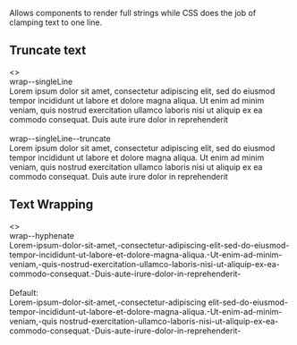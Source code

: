 
<Meta title="Style Utilities/Text flow"  />

Allows components to render full strings while CSS
does the job of clamping text to one line.

## Truncate text

<Story name="Truncate text">
  <>
    <TableLayout
      copy={false}
      headers={['class', 'description']}
      shrinkLastColumn={false}
      data={[
        ['`wrap--singleLine`', 'Forces text to a single line (nowrap). Does NOT use overflow: hidden'],
        ['`wrap--singleLine--truncate`', 'Forces text to a single line (nowrap) and truncates with "..." entity, using `overflow: hidden`'],
      ]} 
    />
    <div style={labelStyle}>wrap--singleLine</div>
    <div className="wrap--singleLine" style={{ overflow: "hidden" }}>
      Lorem ipsum dolor sit amet, consectetur adipiscing elit,
      sed do eiusmod tempor incididunt ut labore et dolore
      magna aliqua. Ut enim ad minim veniam, quis nostrud
      exercitation ullamco laboris nisi ut aliquip ex ea
      commodo consequat. Duis aute irure dolor in reprehenderit
    </div>
    <br />
    <div style={labelStyle}>wrap--singleLine--truncate</div>
    <div className="wrap--singleLine--truncate">
      Lorem ipsum dolor sit amet, consectetur adipiscing elit,
      sed do eiusmod tempor incididunt ut labore et dolore
      magna aliqua. Ut enim ad minim veniam, quis nostrud
      exercitation ullamco laboris nisi ut aliquip ex ea
      commodo consequat. Duis aute irure dolor in reprehenderit
    </div>
  </>
</Story>

## Text Wrapping

<Story name="Text Wrapping">
  <>
    <TableLayout
      copy={false}
      headers={['class', 'description']}
      shrinkLastColumn={false}
      data={[
        ['`wrap--hyphenate`', 'Allows breaking on word with hyphenation'],
      ]} 
    />
    <div style={labelStyle}>wrap--hyphenate</div>
    <div className="wrap--hyphenate">
      Lorem-ipsum-dolor-sit-amet,-consectetur-adipiscing-elit-sed-do-eiusmod-tempor-incididunt-ut-labore-et-dolore-magna-aliqua.-Ut-enim-ad-minim-veniam,-quis-nostrud-exercitation-ullamco-laboris-nisi-ut-aliquip-ex-ea-commodo-consequat.-Duis-aute-irure-dolor-in-reprehenderit-
    </div>
    <br />
    <div>Default:</div>
    <div>
      Lorem-ipsum-dolor-sit-amet,-consectetur-adipiscing elit-sed-do-eiusmod-tempor-incididunt-ut-labore-et-dolore-magna-aliqua.-Ut-enim-ad-minim-veniam,-quis nostrud-exercitation-ullamco-laboris-nisi-ut-aliquip-ex-ea-commodo-consequat.-Duis-aute-irure-dolor-in-reprehenderit-
    </div>
  </>
</Story>
